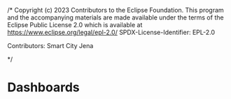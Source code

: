 /*
Copyright (c) 2023 Contributors to the  Eclipse Foundation.
    This program and the accompanying materials are made
available under the terms of the Eclipse Public License 2.0
which is available at https://www.eclipse.org/legal/epl-2.0/
    SPDX-License-Identifier: EPL-2.0

Contributors: Smart City Jena

*/

<Meta title="Dashboards/Dashboards" />


# Dashboards
